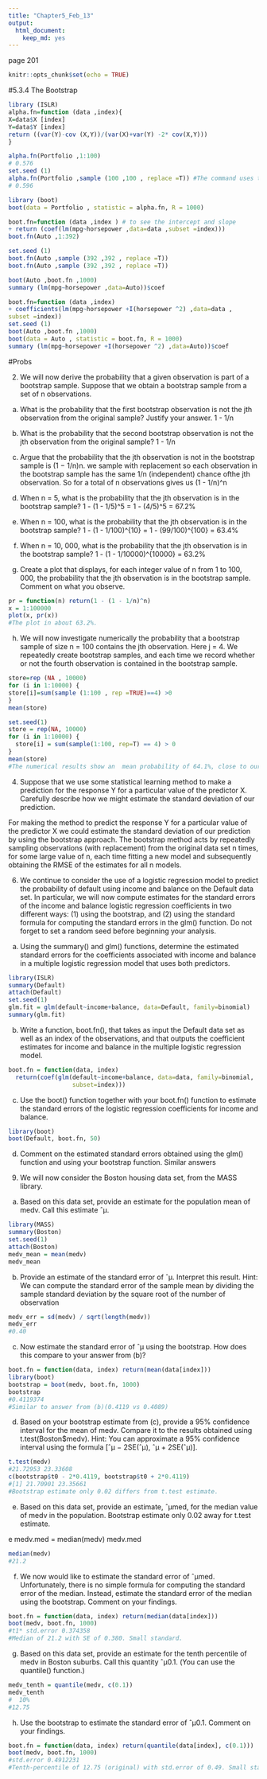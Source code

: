```yaml
---
title: "Chapter5_Feb_13"
output: 
  html_document: 
    keep_md: yes
---
```

page 201

```r
knitr::opts_chunk$set(echo = TRUE)
```

#5.3.4 The Bootstrap

```r
library (ISLR)
alpha.fn=function (data ,index){
X=data$X [index]
Y=data$Y [index]
return ((var(Y)-cov (X,Y))/(var(X)+var(Y) -2* cov(X,Y)))
}
```

```r
alpha.fn(Portfolio ,1:100)
# 0.576
set.seed (1)
alpha.fn(Portfolio ,sample (100 ,100 , replace =T)) #The command uses the sample() function to randomly select 100 observations from the range 1 to 100, with replacement
# 0.596
```

```r
library (boot)
boot(data = Portfolio , statistic = alpha.fn, R = 1000)
```

```r
boot.fn=function (data ,index ) # to see the intercept and slope
+ return (coef(lm(mpg~horsepower ,data=data ,subset =index)))
boot.fn(Auto ,1:392)
```

```r
set.seed (1)
boot.fn(Auto ,sample (392 ,392 , replace =T))
boot.fn(Auto ,sample (392 ,392 , replace =T))
```

```r
boot(Auto ,boot.fn ,1000)
summary (lm(mpg~horsepower ,data=Auto))$coef
```

```r
boot.fn=function (data ,index)
+ coefficients(lm(mpg~horsepower +I(horsepower ^2) ,data=data ,
subset =index))
set.seed (1)
boot(Auto ,boot.fn ,1000)
boot(data = Auto , statistic = boot.fn, R = 1000)
summary (lm(mpg~horsepower +I(horsepower ^2) ,data=Auto))$coef

```

#Probs

2. We will now derive the probability that a given observation is part
of a bootstrap sample. Suppose that we obtain a bootstrap sample
from a set of n observations.

(a) What is the probability that the first bootstrap observation is
not the jth observation from the original sample? Justify your
answer.
1 - 1/n
(b) What is the probability that the second bootstrap observation
is not the jth observation from the original sample?
1 - 1/n

(c) Argue that the probability that the jth observation is not in the
bootstrap sample is (1 − 1/n)n.
we sample with replacement so each observation in the bootstrap sample has the same 1/n (independent) chance ofthe jth observation. So for a total of n observations gives us 
(1 - 1/n)^n

(d) When n = 5, what is the probability that the jth observation is
in the bootstrap sample?
1 - (1 - 1/5)^5 = 1 - (4/5)^5 = 67.2%

(e) When n = 100, what is the probability that the jth observation
is in the bootstrap sample?
1 - (1 - 1/100)^{10} = 1 - (99/100)^{100} = 63.4%

(f) When n = 10, 000, what is the probability that the jth observation
is in the bootstrap sample?
1 - (1 - 1/10000)^{10000} = 63.2%

(g) Create a plot that displays, for each integer value of n from 1
to 100, 000, the probability that the jth observation is in the
bootstrap sample. Comment on what you observe.

```r
pr = function(n) return(1 - (1 - 1/n)^n)
x = 1:100000
plot(x, pr(x))
#The plot in about 63.2%.
```

(h) We will now investigate numerically the probability that a bootstrap
sample of size n = 100 contains the jth observation. Here
j = 4. We repeatedly create bootstrap samples, and each time
we record whether or not the fourth observation is contained in
the bootstrap sample.
```r
store=rep (NA , 10000)
for (i in 1:10000) {
store[i]=sum(sample (1:100 , rep =TRUE)==4) >0
}
mean(store)
```

```r
set.seed(1)
store = rep(NA, 10000)
for (i in 1:10000) {
  store[i] = sum(sample(1:100, rep=T) == 4) > 0
}
mean(store)
#The numerical results show an  mean probability of 64.1%, close to our theoretically result
```

4. Suppose that we use some statistical learning method to make a prediction
for the response Y for a particular value of the predictor X.
Carefully describe how we might estimate the standard deviation of
our prediction.

For making the method to predict the response Y for a particular value of the predictor X we could estimate the standard deviation of our prediction by using the bootstrap approach. The bootstrap method acts by repeatedly sampling observations (with replacement) from the original data set n times, for some large value of n, each time fitting a new model and subsequently obtaining the RMSE of the estimates for all n models.

6. We continue to consider the use of a logistic regression model to
predict the probability of default using income and balance on the
Default data set. In particular, we will now compute estimates for
the standard errors of the income and balance logistic regression coefficients
in two different ways: (1) using the bootstrap, and (2) using
the standard formula for computing the standard errors in the glm()
function. Do not forget to set a random seed before beginning your
analysis.

(a) Using the summary() and glm() functions, determine the estimated
standard errors for the coefficients associated with income
and balance in a multiple logistic regression model that uses
both predictors.

```r
library(ISLR)
summary(Default)
attach(Default)
set.seed(1)
glm.fit = glm(default~income+balance, data=Default, family=binomial)
summary(glm.fit)
```

(b) Write a function, boot.fn(), that takes as input the Default data
set as well as an index of the observations, and that outputs
the coefficient estimates for income and balance in the multiple
logistic regression model.

```r
boot.fn = function(data, index)
  return(coef(glm(default~income+balance, data=data, family=binomial,
                  subset=index)))
```

(c) Use the boot() function together with your boot.fn() function to
estimate the standard errors of the logistic regression coefficients
for income and balance.

```r
library(boot)
boot(Default, boot.fn, 50)
```

(d) Comment on the estimated standard errors obtained using the
glm() function and using your bootstrap function.
Similar answers

9. We will now consider the Boston housing data set, from the MASS
library.

(a) Based on this data set, provide an estimate for the population
mean of medv. Call this estimate ˆμ.

```r
library(MASS)
summary(Boston)
set.seed(1)
attach(Boston)
medv_mean = mean(medv)
medv_mean
```

(b) Provide an estimate of the standard error of ˆμ. Interpret this
result.
Hint: We can compute the standard error of the sample mean by
dividing the sample standard deviation by the square root of the
number of observation

```r
medv_err = sd(medv) / sqrt(length(medv))
medv_err
#0.40
```

(c) Now estimate the standard error of ˆμ using the bootstrap. How
does this compare to your answer from (b)?

```r
boot.fn = function(data, index) return(mean(data[index]))
library(boot)
bootstrap = boot(medv, boot.fn, 1000)
bootstrap
#0.4119374
#Similar to answer from (b)(0.4119 vs 0.4089)
```

(d) Based on your bootstrap estimate from (c), provide a 95% confidence
interval for the mean of medv. Compare it to the results
obtained using t.test(Boston$medv).
Hint: You can approximate a 95% confidence interval using the
formula [ˆμ − 2SE(ˆμ), ˆμ + 2SE(ˆμ)].

```r
t.test(medv)
#21.72953 23.33608
c(bootstrap$t0 - 2*0.4119, bootstrap$t0 + 2*0.4119)
#[1] 21.70901 23.35661
#Bootstrap estimate only 0.02 differs from t.test estimate.
```

(e) Based on this data set, provide an estimate, ˆμmed, for the median
value of medv in the population.
Bootstrap estimate only 0.02 away for t.test estimate.

e
medv.med = median(medv)
medv.med
```r
median(medv)
#21.2
```

(f) We now would like to estimate the standard error of ˆμmed. Unfortunately,
there is no simple formula for computing the standard
error of the median. Instead, estimate the standard error of the
median using the bootstrap. Comment on your findings.

```r
boot.fn = function(data, index) return(median(data[index]))
boot(medv, boot.fn, 1000)
#t1* std.error 0.374358
#Median of 21.2 with SE of 0.380. Small standard.
```

(g) Based on this data set, provide an estimate for the tenth percentile
of medv in Boston suburbs. Call this quantity ˆμ0.1. (You
can use the quantile() function.)

```r
medv_tenth = quantile(medv, c(0.1))
medv_tenth
#  10% 
#12.75 
```

(h) Use the bootstrap to estimate the standard error of ˆμ0.1. Comment
on your findings.

```r
boot.fn = function(data, index) return(quantile(data[index], c(0.1)))
boot(medv, boot.fn, 1000)
#std.error 0.4912231
#Tenth-percentile of 12.75 (original) with std.error of 0.49. Small standard error.
```

